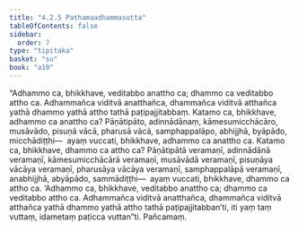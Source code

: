 ```yaml
---
title: "4.2.5 Paṭhamaadhammasutta"
tableOfContents: false
sidebar:
  order: 7
type: "tipitaka"
basket: "su"
book: "a10"
---
```



<DynamicBreadcrumb />

<Division number="171" book="a10" bookNo="17" page="464">

<Paragraph number="1200" book="a10">
“Adhammo ca, bhikkhave, veditabbo anattho ca; dhammo ca veditabbo attho ca. Adhammañca viditvā anatthañca, dhammañca viditvā atthañca yathā dhammo yathā attho tathā paṭipajjitabbaṃ.
</Paragraph>

<Paragraph number="1201" book="a10">
Katamo ca, bhikkhave, adhammo ca anattho ca? Pāṇātipāto, adinnādānaṃ, kāmesumicchācāro, musāvādo, pisuṇā vācā, pharusā vācā, samphappalāpo, abhijjhā, byāpādo, micchādiṭṭhi—  ayaṃ vuccati, bhikkhave, adhammo ca anattho ca.
</Paragraph>

<Paragraph number="1202" book="a10">
Katamo ca, bhikkhave, dhammo ca attho ca? Pāṇātipātā veramaṇī, adinnādānā veramaṇī, kāmesumicchācārā veramaṇī, musāvādā veramaṇī, pisuṇāya vācāya veramaṇī, pharusāya vācāya veramaṇī, samphappalāpā veramaṇī, anabhijjhā, abyāpādo, sammādiṭṭhi—  ayaṃ vuccati, bhikkhave, dhammo ca attho ca.
</Paragraph>

<Paragraph number="1203" book="a10">
‘Adhammo ca, bhikkhave, veditabbo anattho ca; dhammo ca veditabbo attho ca. Adhammañca viditvā anatthañca, dhammañca viditvā atthañca yathā dhammo yathā attho tathā paṭipajjitabban’ti, iti yaṃ taṃ vuttaṃ, idametaṃ paṭicca vuttan”ti.

</Paragraph>
</Division>

<Paragraph number="1204" type="center" book="a10">
Pañcamaṃ.
</Paragraph>